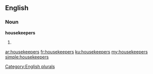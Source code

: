 ==English==

===Noun===
'''housekeepers'''

# {{plural of|[[housekeeper]]}}

[[Category:English plurals]]

[[ar:housekeepers]]
[[fr:housekeepers]]
[[ku:housekeepers]]
[[my:housekeepers]]
[[simple:housekeepers]]